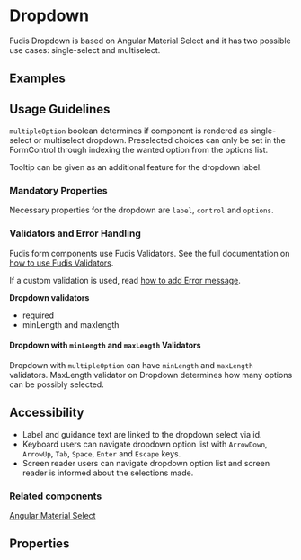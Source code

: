 
<Meta title="Components/Dropdown" />

# Dropdown

Fudis Dropdown is based on Angular Material Select and it has two possible use cases: single-select and multiselect.

## Examples

<Canvas of={DropdownStories.SingleSelect}></Canvas>
<Canvas of={DropdownStories.MultiSelect}></Canvas>

## Usage Guidelines

`multipleOption` boolean determines if component is rendered as single-select or multiselect dropdown. Preselected choices can only be set in the FormControl through indexing the wanted option from the options list.

Tooltip can be given as an additional feature for the dropdown label.

### Mandatory Properties

Necessary properties for the dropdown are `label`, `control` and `options`.

### Validators and Error Handling

Fudis form components use Fudis Validators. See the full documentation on [how to use Fudis Validators](/docs/utilities-validators--documentation).

If a custom validation is used, read [how to add Error message](/docs/components-form-error-message--documentation).

**Dropdown validators**

- required
- minLength and maxlength

#### Dropdown with `minLength` and `maxLength` Validators

Dropdown with `multipleOption` can have `minLength` and `maxLength` validators. MaxLength validator on Dropdown determines how many options can be possibly selected.

## Accessibility

- Label and guidance text are linked to the dropdown select via id.
- Keyboard users can navigate dropdown option list with <code>ArrowDown</code>, <code>ArrowUp</code>, <code>Tab</code>, <code>Space</code>, <code>Enter</code> and <code>Escape</code> keys.
- Screen reader users can navigate dropdown option list and screen reader is informed about the selections made.

### Related components

[Angular Material Select](https://material.angular.io/components/select/overview)

## Properties

<ArgTypes of={DropdownComponent} />
